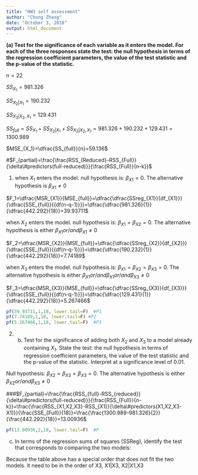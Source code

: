 ```yaml
---
title: "HW3 self assessment"
author: "Chong Zhang"
date: "October 3, 2018"
output: html_document
---
```


**(a) Test for the significance of each variable as it enters the model. For each of the three responses state the test:  the null hypothesis in terms of the regression coefficient parameters, the value of the test statistic and the p-value of the statistic.**

$n=22$

$SS_{X_{1}} = 981.326$

$SS_{X_{2}|X_{1}} = 190.232$

$SS_{X_{3}|X_{2},X_{1}} = 129.431$

$SS_{full} =SS_{X_{1}}+SS_{X_{2}|X_{1}}+SS_{X_{3}|X_{2},X_{1}}=981.326+190.232+129.431=1300.989$

$MSE_{X_1}=\dfrac{SS_{full}}{n}=59.136$

#$F_{partial}=\frac{\frac{RSS_{Reduced}-RSS_{Full}}{\delta\#predictors(full-reduced)}}{\frac{RSS_{Full}}{n-k}}$


1. when $X_{1}$ enters the model. null hypothesis is: $\beta_{X1}=0$. The alternative hypothesis is  $\beta_{X1}\neq0$

$F_1=\dfrac{MSR_{X1}}{MSE_{full}}=\dfrac{\dfrac{SSreg_{X1}}{df_{X1}}}{\dfrac{SSE_{full}}{{df(n-q-1)}}}=\dfrac{\dfrac{981.326}{1}}{\dfrac{442.292}{18}}=39.93711$

when $X_{2}$ enters the model. null hypothesis is: $\beta_{X1}=\beta_{X2}=0$. The alternative hypothesis is either $\beta_{X1} or/and \beta_{X1} \neq0$

$F_2=\dfrac{MSR_{X2}}{MSE_{full}}=\dfrac{\dfrac{SSreg_{X2}}{df_{X2}}}{\dfrac{SSE_{full}}{{df(n-q-1)}}}=\dfrac{\dfrac{190.232}{1}}{\dfrac{442.292}{18}}=7.74189$

when $X_{3}$ enters the model. null hypothesis is: $\beta_{X1}=\beta_{X2}=\beta_{X3}=0$. The alternative hypothesis is either $\beta_{X1} or/and \beta_{X1}or/and \beta_{X3}\neq0$

$F_3=\dfrac{MSR_{X3}}{MSE_{full}}=\dfrac{\dfrac{SSreg_{X3}}{df_{X3}}}{\dfrac{SSE_{full}}{{df(n-q-1)}}}=\dfrac{\dfrac{129.431}{1}}{\dfrac{442.292}{18}}=5.267466$

```r
pf(39.93711,1,18, lower.tail=F)  #P1
pf(7.74189,1,18, lower.tail=F) #P2
pf(5.267466,1,18, lower.tail=F)  #P3
```

2. (b) Test for the significance of adding both $X_2$ and $X_3$ to a model already containing $X_1$. State the test: the null hypothesis in terms of regression coefficient parameters, the value of the test statistic and the p-value of the statistic. Interpret at a significance level of 0.01.

Null hypothesis: $\beta_{X2}=\beta_{X3}=\beta_{X3}=0$. The alternative hypothesis is either $\beta_{X2} or/and \beta_{X3}\neq0$

###$F_{partial}=\frac{\frac{RSS_{full}-RSS_{reduced}}{\delta\#predictors(full-reduced)}}{\frac{RSS_{Full}}{n-k}}=\frac{\frac{RSS_{X1,X2,X3}-RSS_{X1}}{\delta\#predictors(X1,X2,X3-X1)}}{\frac{SSE_{Full}}{18}}=\frac{\frac{1300.989-981.326}{2}}{\frac{442.292}{18}}=13.00936$

```r
pf(13.00936,2,18, lower.tail=F)  #P
```

(c) In terms of the regression sums of squares (SSReg), identify the test that corresponds to comparing the two models:

Because the table above has a special order that does not fit the two models. It need to be in the order of X3, X1|X3, X2|X1,X3
